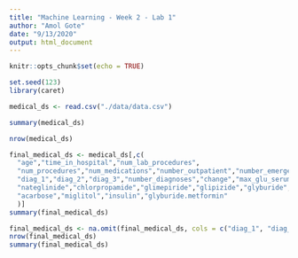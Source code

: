 ```yaml
---
title: "Machine Learning - Week 2 - Lab 1"
author: "Amol Gote"
date: "9/13/2020"
output: html_document
---
```


```r
knitr::opts_chunk$set(echo = TRUE)
```

```r
set.seed(123)
library(caret)
```

```r
medical_ds <- read.csv("./data/data.csv")
```

```r
summary(medical_ds)
```
```r
nrow(medical_ds)
```

```r
final_medical_ds <- medical_ds[,c(
  "age","time_in_hospital","num_lab_procedures",
  "num_procedures","num_medications","number_outpatient","number_emergency","number_inpatient",
  "diag_1","diag_2","diag_3","number_diagnoses","change","max_glu_serum","A1Cresult","metformin","repaglinide",
  "nateglinide","chlorpropamide","glimepiride","glipizide","glyburide","pioglitazone","rosiglitazone",
  "acarbose","miglitol","insulin","glyburide.metformin"
  )]
summary(final_medical_ds)
```

```r
final_medical_ds <- na.omit(final_medical_ds, cols = c("diag_1", "diag_2", "diag_3"))
nrow(final_medical_ds)
summary(final_medical_ds)
```
